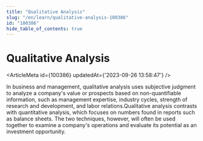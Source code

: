 ```yaml
---
title: "Qualitative Analysis"
slug: "/en/learn/qualitative-analysis-100386"
id: "100386"
hide_table_of_contents: true
---
```



# Qualitative Analysis

<ArticleMeta id={100386} updatedAt={'2023-09-26 13:58:47'} />
<div className='border-solid border-b border-t-0 my-4 border-[var(--ifm-color-gray-300)]' />

In business and management, qualitative analysis uses subjective judgment to analyze a company's value or prospects based on non-quantifiable information, such as management expertise, industry cycles, strength of research and development, and labor relations.Qualitative analysis contrasts with quantitative analysis, which focuses on numbers found in reports such as balance sheets. The two techniques, however, will often be used together to examine a company's operations and evaluate its potential as an investment opportunity.
